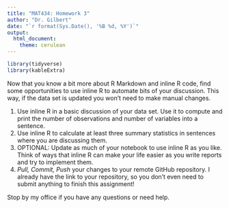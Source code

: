 ```yaml
---
title: "MAT434: Homework 3"
author: "Dr. Gilbert"
date: "`r format(Sys.Date(), '%B %d, %Y')`"
output:
  html_document:
    theme: cerulean
---
```


```r
library(tidyverse)
library(kableExtra)
```

Now that you know a bit more about R Markdown and inline R code, find some opportunities to use inline R to automate bits of your discussion. This way, if the data set is updated you won't need to make manual changes.

1. Use inline R in a basic discussion of your data set. Use it to compute and print the number of observations and number of variables into a sentence.
2. Use inline R to calculate at least three summary statistics in sentences where you are discussing them. 
3. OPTIONAL: Update as much of your notebook to use inline R as you like. Think of ways that inline R can make your life easier as you write reports and try to implement them.
4. *Pull, Commit, Push* your changes to your remote GitHub repository. I already have the link to your repository, so you don't even need to submit anything to finish this assignment!

Stop by my office if you have any questions or need help.